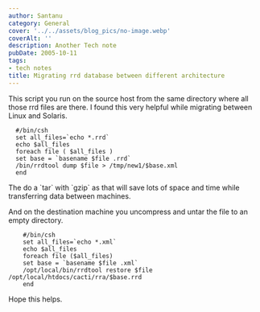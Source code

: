 ```yaml
---
author: Santanu
category: General
cover: '../../assets/blog_pics/no-image.webp'
coverAlt: ''
description: Another Tech note
pubDate: 2005-10-11
tags:
- tech notes
title: Migrating rrd database between different architecture
---
```

This script you run on the source host from the same directory where all those rrd files are there. I found this very helpful while migrating between Linux and Solaris.  
  ````
    #/bin/csh
    set all_files=`echo *.rrd`
    echo $all_files
    foreach file ( $all_files )
    set base = `basename $file .rrd`
    /bin/rrdtool dump $file > /tmp/new1/$base.xml
    end
````  
  
The do a \`tar\` with \`gzip\` as that will save lots of space and time while transferring data between machines.  
  
And on the destination machine you uncompress and untar the file to an empty directory.
````  
    #/bin/csh
    set all_files=`echo *.xml`
    echo $all_files
    foreach file ($all_files)
    set base = `basename $file .xml`
    /opt/local/bin/rrdtool restore $file /opt/local/htdocs/cacti/rra/$base.rrd
    end
```` 

Hope this helps.